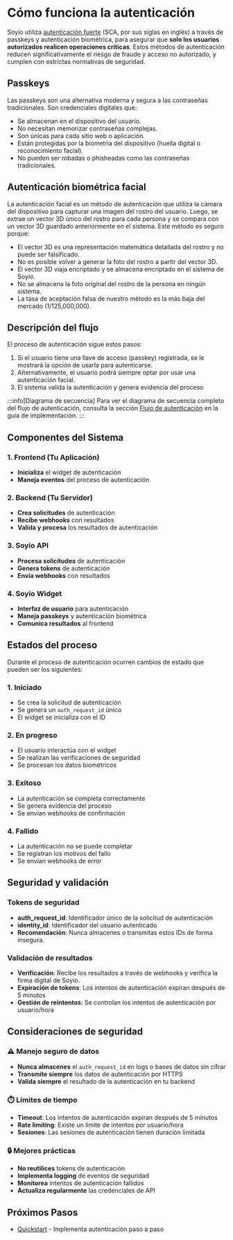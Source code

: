 
# Cómo funciona la autenticación

Soyio utiliza [autenticación fuerte](https://en.wikipedia.org/wiki/Strong_customer_authentication) (SCA, por sus siglas en inglés) a través de passkeys y autenticación biométrica, para asegurar que **solo los usuarios autorizados realicen operaciones críticas**. Estos métodos de autenticación reducen significativamente el riesgo de fraude y acceso no autorizado, y cumplen con estrictas normativas de seguridad.

## Passkeys

Las passkeys son una alternativa moderna y segura a las contraseñas tradicionales. Son credenciales digitales que:
- Se almacenan en el dispositivo del usuario.
- No necesitan memorizar contraseñas complejas.
- Son únicas para cada sitio web o aplicación.
- Están protegidas por la biometría del dispositivo (huella digital o reconocimiento facial).
- No pueden ser robadas o phisheadas como las contraseñas tradicionales.

## Autenticación biométrica facial

La autenticación facial es un método de autenticación que utiliza la cámara del dispositivo para capturar una imagen del rostro del usuario. Luego, se extrae un vector 3D único del rostro para cada persona y se compara con un vector 3D guardado anteriormente en el sistema. Este método es seguro porque:
- El vector 3D es una representación matemática detallada del rostro y no puede ser falsificado.
- No es posible volver a generar la foto del rostro a partir del vector 3D.
- El vector 3D viaja encriptado y se almacena encriptado en el sistema de Soyio.
- No se almacena la foto original del rostro de la persona en ningún sistema.
- La tasa de aceptación falsa de nuestro método es la más baja del mercado (1/125,000,000).

## Descripción del flujo

El proceso de autenticación sigue estos pasos:

1. Si el usuario tiene una llave de acceso (passkey) registrada, se le mostrará la opción de usarla para autenticarse.
2. Alternativamente, el usuario podrá siempre optar por usar una autenticación facial.
3. El sistema valida la autenticación y genera evidencia del proceso

:::info[Diagrama de secuencia]
Para ver el diagrama de secuencia completo del flujo de autenticación, consulta la sección [Flujo de autenticación](./authenticate-users#flujo-de-autenticación) en la guía de implementación.
:::

## Componentes del Sistema

### 1. Frontend (Tu Aplicación)
- **Inicializa** el widget de autenticación
- **Maneja eventos** del proceso de autenticación

### 2. Backend (Tu Servidor)
- **Crea solicitudes** de autenticación
- **Recibe webhooks** con resultados
- **Valida y procesa** los resultados de autenticación

### 3. Soyio API
- **Procesa solicitudes** de autenticación
- **Genera tokens** de autenticación
- **Envía webhooks** con resultados

### 4. Soyio Widget
- **Interfaz de usuario** para autenticación
- **Maneja passkeys** y autenticación biométrica
- **Comunica resultados** al frontend

## Estados del proceso

Durante el proceso de autenticación ocurren cambios de estado que pueden ser los siguientes:

### 1. Iniciado
- Se crea la solicitud de autenticación
- Se genera un `auth_request_id` único
- El widget se inicializa con el ID

### 2. En progreso
- El usuario interactúa con el widget
- Se realizan las verificaciones de seguridad
- Se procesan los datos biométricos

### 3. Exitoso
- La autenticación se completa correctamente
- Se genera evidencia del proceso
- Se envían webhooks de confirmación

### 4. Fallido
- La autenticación no se puede completar
- Se registran los motivos del fallo
- Se envían webhooks de error

## Seguridad y validación

### Tokens de seguridad
- **auth_request_id**: Identificador único de la solicitud de autenticación
- **identity_id**: Identificador del usuario autenticado
- **Recomendación**: Nunca almacenes o transmitas estos IDs de forma insegura.

### Validación de resultados
- **Verificación**: Recibe los resultados a través de webhooks y verifica la firma digital de Soyio.
- **Expiración de tokens**: Los intentos de autenticación expiran después de 5 minutos
- **Gestión de reintentos**: Se controlan los intentos de autenticación por usuario/hora

## Consideraciones de seguridad

### ⚠️ Manejo seguro de datos
- **Nunca almacenes** el `auth_request_id` en logs o bases de datos sin cifrar
- **Transmite siempre** los datos de autenticación por HTTPS
- **Valida siempre** el resultado de la autenticación en tu backend

### ⏱️ Límites de tiempo
- **Timeout**: Los intentos de autenticación expiran después de 5 minutos
- **Rate limiting**: Existe un límite de intentos por usuario/hora
- **Sesiones**: Las sesiones de autenticación tienen duración limitada

### 🔒 Mejores prácticas
- **No reutilices** tokens de autenticación
- **Implementa logging** de eventos de seguridad
- **Monitorea** intentos de autenticación fallidos
- **Actualiza regularmente** las credenciales de API

## Próximos Pasos

- [Quickstart](./quickstart) - Implementa autenticación paso a paso
